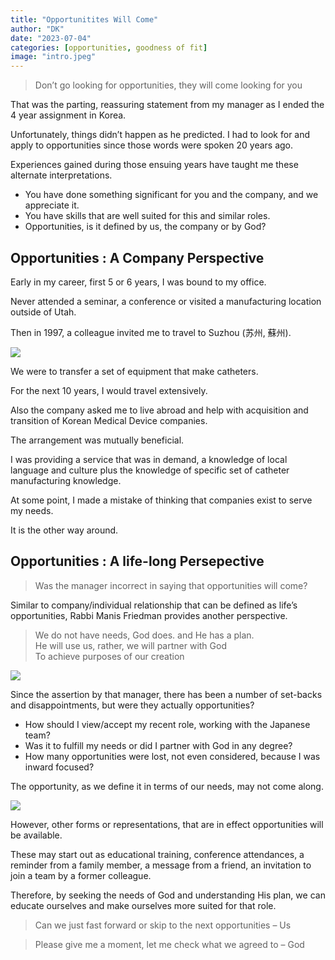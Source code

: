 ---
title: "Opportunitites Will Come"
author: "DK"
date: "2023-07-04"
categories: [opportunities, goodness of fit]
image: "intro.jpeg"
---

> Don't go looking for opportunities, they will come looking for you

That was the parting, reassuring statement from my manager as I ended the 4 year assignment in Korea.

Unfortunately, things didn't happen as he predicted. I had to look for and apply to opportunities since those words were spoken 20 years ago.

Experiences gained during those ensuing years have taught me these alternate interpretations.

-   You have done something significant for you and the company, and we appreciate it.
-   You have skills that are well suited for this and similar roles.
-   Opportunities, is it defined by us, the company or by God?

## Opportunities : A Company Perspective

Early in my career, first 5 or 6 years, I was bound to my office.

Never attended a seminar, a conference or visited a manufacturing location outside of Utah.

Then in 1997, a colleague invited me to travel to Suzhou (苏州, 蘇州).

![](suzhou1.JPG)

We were to transfer a set of equipment that make catheters.

For the next 10 years, I would travel extensively.

Also the company asked me to live abroad and help with acquisition and transition of Korean Medical Device companies.

The arrangement was mutually beneficial.

I was providing a service that was in demand, a knowledge of local language and culture plus the knowledge of specific set of catheter manufacturing knowledge.

At some point, I made a mistake of thinking that companies exist to serve my needs.

It is the other way around.

## Opportunities : A life-long Persepective

> Was the manager incorrect in saying that opportunities will come?

Similar to company/individual relationship that can be defined as life's opportunities, Rabbi Manis Friedman provides another perspective.

> We do not have needs, God does. and He has a plan.  
> He will use us, rather, we will partner with God  
> To achieve purposes of our creation

![](temple.jpg)

Since the assertion by that manager, there has been a number of set-backs and disappointments, but were they actually opportunities?

-   How should I view/accept my recent role, working with the Japanese team?
-   Was it to fulfill my needs or did I partner with God in any degree?
-   How many opportunities were lost, not even considered, because I was inward focused?

The opportunity, as we define it in terms of our needs, may not come along.

![](kamakura.JPG)

However, other forms or representations, that are in effect opportunities will be available.

These may start out as educational training, conference attendances, a reminder from a family member, a message from a friend, an invitation to join a team by a former colleague.

Therefore, by seeking the needs of God and understanding His plan, we can educate ourselves and make ourselves more suited for that role.

> Can we just fast forward or skip to the next opportunities 
-- Us

> Please give me a moment, let me check what we agreed to
-- God